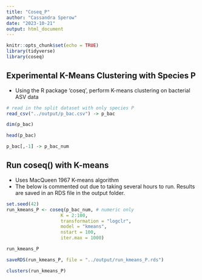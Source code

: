 ```yaml
---
title: "Coseq_P"
author: "Cassandra Sperow"
date: "2023-10-21"
output: html_document
---
```


```r
knitr::opts_chunk$set(echo = TRUE)
library(tidyverse)
library(coseq)
```

## Experimental K-Means Clustering with Species P
- Using the R package 'coseq', perform K-means clustering on bacterial ASV data
```r
# read in the split dataset with only species P
read_csv("../output/p_bac.csv") -> p_bac
```

```r
dim(p_bac)
```


```r
head(p_bac)

p_bac[,-1] -> p_bac_num
```

## Run coseq() with K-means
- Uses MacQueen 1967 K-means algorithm 
- The below is commented out due to taking several hours to run. Results are saved in an RDS file in the output folder. 
```r
set.seed(42)
run_kmeans_P <- coseq(p_bac_num, # numeric only
                    K = 2:100,
                    transformation = "logclr",
                    model = "kmeans",
                    nstart = 100,
                    iter.max = 1000)
```

```r
run_kmeans_P
```

```r
saveRDS(run_kmeans_P, file = "../output/run_kmeans_P.rds")
```

```r
clusters(run_kmeans_P)
```


